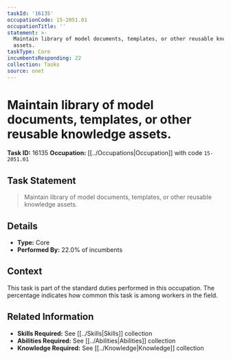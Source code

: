 ```yaml
---
taskId: '16135'
occupationCode: 15-2051.01
occupationTitle: ''
statement: >-
  Maintain library of model documents, templates, or other reusable knowledge
  assets.
taskType: Core
incumbentsResponding: 22
collection: Tasks
source: onet
---
```

# Maintain library of model documents, templates, or other reusable knowledge assets.

**Task ID:** 16135
**Occupation:** [[../Occupations|Occupation]] with code `15-2051.01`

## Task Statement

> Maintain library of model documents, templates, or other reusable knowledge assets.

## Details

- **Type:** Core
- **Performed By:** 22.0% of incumbents

## Context

This task is part of the standard duties performed in this occupation. The percentage indicates how common this task is among workers in the field.

## Related Information

- **Skills Required:** See [[../Skills|Skills]] collection
- **Abilities Required:** See [[../Abilities|Abilities]] collection
- **Knowledge Required:** See [[../Knowledge|Knowledge]] collection
